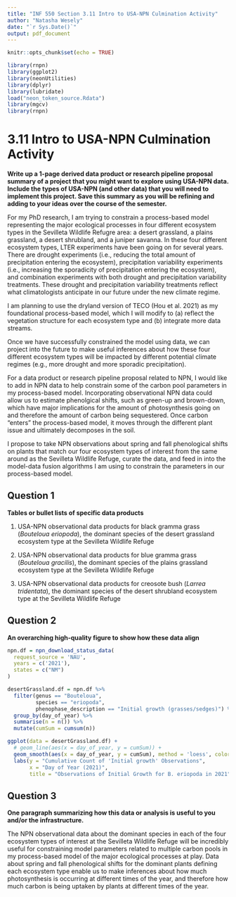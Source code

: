 ```yaml
---
title: "INF 550 Section 3.11 Intro to USA-NPN Culmination Activity"
author: "Natasha Wesely"
date: "`r Sys.Date()`"
output: pdf_document
---
```


```r
knitr::opts_chunk$set(echo = TRUE)

library(rnpn)
library(ggplot2)
library(neonUtilities)
library(dplyr)
library(lubridate)
load("neon_token_source.Rdata")
library(mgcv)
library(rnpn)
```

# 3.11 Intro to USA-NPN Culmination Activity
**Write up a 1-page derived data product or research pipeline proposal summary of a project that you might want to explore using USA-NPN data. Include the types of USA-NPN (and other data) that you will need to implement this project. Save this summary as you will be refining and adding to your ideas over the course of the semester.**

For my PhD research, I am trying to constrain a process-based model representing the major ecological processes in four different ecosystem types in the Sevilleta Wildlife Refugre area: a desert grassland, a plains grassland, a desert shrubland, and a juniper savanna. In these four different ecosystem types, LTER experiments have been going on for several years. There are drought experiments (i.e., reducing the total amount of precipitation entering the ecosystem), precipitation variability experiments (i.e., increasing the sporadicity of precipitation entering the ecosystem), and combination experiments with both drought and precipitation variability treatments. These drought and precipitation variability treatments reflect what climatologists anticipate in our future under the new climate regime.

I am planning to use the dryland version of TECO (Hou et al. 2021) as my foundational process-based model, which I will modify to (a) reflect the vegetation structure for each ecosystem type and (b) integrate more data streams.

Once we have successfully constrained the model using data, we can project into the future to make useful inferences about how these four different ecosystem types will be impacted by different potential climate regimes (e.g., more drought and more sporadic precipitation).

For a data product or research pipeline proposal related to NPN, I would like to add in NPN data to help constrain some of the carbon pool parameters in my process-based model. Incorporating observational NPN data could allow us to estimate phenolgical shifts, such as green-up and brown-down, which have major implications for the amount of photosynthesis going on and therefore the amount of carbon being sequestered. Once carbon "enters" the process-based model, it moves through the different plant issue and ultimately decomposes in the soil.

I propose to take NPN observations about spring and fall phenological shifts on plants that match our four ecosystem types of interest from the same around as the Sevilleta Wildlife Refuge, curate the data, and feed in into the model-data fusion algorithms I am using to constrain the parameters in our process-based model.


## Question 1
**Tables or bullet lists of specific data products**

1) USA-NPN observational data products for black gramma grass (*Bouteloua eriopoda*), the dominant species of the desert grassland ecosystem type at the Sevilleta Wildlife Refuge 

2) USA-NPN observational data products for blue gramma grass (*Bouteloua gracilis*), the dominant species of the plains grassland ecosystem type at the Sevilleta Wildlife Refuge 

3) USA-NPN observational data products for creosote bush (*Larrea tridentata*), the dominant species of the desert shrubland ecosystem type at the Sevilleta Wildlife Refuge 

## Question 2
**An overarching high-quality figure to show how these data align**
```r
npn.df = npn_download_status_data(
  request_source = 'NAU',
  years = c('2021'),
  states = c("NM")
)

desertGrassland.df = npn.df %>%
  filter(genus == "Bouteloua",
         species == "eriopoda",
         phenophase_description == "Initial growth (grasses/sedges)") %>%
  group_by(day_of_year) %>%
  summarise(n = n()) %>%
  mutate(cumSum = cumsum(n))

ggplot(data = desertGrassland.df) +
  # geom_line(aes(x = day_of_year, y = cumSum)) +
  geom_smooth(aes(x = day_of_year, y = cumSum), method = 'loess', color = "forestgreen")+
  labs(y = "Cumulative Count of 'Initial growth' Observations",
       x = "Day of Year (2021)",
       title = "Observations of Initial Growth for B. eriopoda in 2021")
```


## Question 3
**One paragraph summarizing how this data or analysis is useful to you and/or the infrastructure.**

The NPN observational data about the dominant species in each of the four ecosystem types of interest at the Sevilleta Wildlife Refuge will be incredibly useful for constraining model parameters related to multiple carbon pools in my process-based model of the major ecological processes at play. Data about spring and fall phenological shifts for the dominant plants defining each ecosystem type enable us to make inferences about how much photosynthesis is occurring at different times of the year, and therefore how much carbon is being uptaken by plants at different times of the year.
